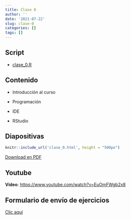 ```yaml
---
title: Clase 0
author: ''
date: '2021-07-22'
slug: clase-0
categories: []
tags: []
---
```


## Script

- [clase_0.R](clase_0.R)

## Contenido 

- Introducción al curso

- Programación

- IDE

- RStudio

## Diapositivas

```r
knitr::include_url('clase_0.html', height = "500px")
```

[Download en PDF](clase_0.pdf)

## Youtube

**Vídeo**: [https://www.youtube.com/watch?v=EuOmFWgb2x8]()

## Formulario de envío de ejercicios

[Clic aquí](https://docs.google.com/forms/d/e/1FAIpQLSeaqJzOCMnPfJxpPS6Co9dpps7gHLaA5QaYlY21XAMGDDA9sg/viewform)
